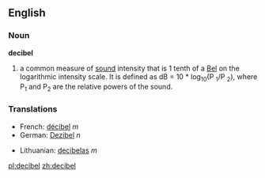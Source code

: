 {{wikipedia}}
==English==

===Noun===
'''decibel'''
#a common measure of [[sound]] intensity that is 1 tenth of a [[Bel]] on the logarithmic intensity scale.  It is defined as dB = 10 * log<sub>10</sub>(P <sub>1</sub>/P <sub>2</sub>), where P<sub>1</sub> and P<sub>2</sub> are the relative powers of the sound.

===Translations===
{{top}}
*French: [[décibel]] ''m''
*German: [[Dezibel]] ''n''
{{mid}}
*Lithuanian: [[decibelas]] ''m''
{{bottom}}

[[pl:decibel]]
[[zh:decibel]]
